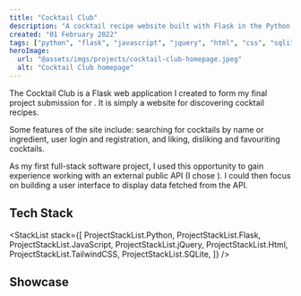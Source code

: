 ```yaml
---
title: "Cocktail Club"
description: "A cocktail recipe website built with Flask in the Python programming language using The Cocktail Database's API."
created: "01 February 2022"
tags: ["python", "flask", "javascript", "jquery", "html", "css", "sqlite"]
heroImage:
  url: "@assets/imgs/projects/cocktail-club-homepage.jpeg"
  alt: "Cocktail Club homepage"
---
```



The Cocktail Club is a Flask web application I created to form my final project
submission for <ExternalLink href="https://pll.harvard.edu/course/cs50-introduction-computer-science" text="CS50s Introduction to Computer Science" />.
It is simply a website for discovering cocktail recipes.

Some features of the site include: searching for cocktails by name or ingredient,
user login and registration, and liking, disliking and favouriting cocktails.

As my first full-stack software project, I used this opportunity to gain
experience working with an external public API (I chose <ExternalLink href="https://www.thecocktaildb.com/api.php" text="TheCocktailDB" />).
I could then focus on building a user interface to display data fetched from the API.

## Tech Stack

<StackList
  stack={[
    ProjectStackList.Python,
    ProjectStackList.Flask,
    ProjectStackList.JavaScript,
    ProjectStackList.jQuery,
    ProjectStackList.Html,
    ProjectStackList.TailwindCSS,
    ProjectStackList.SQLite,
  ]}
/>

## Showcase

<RoundedImage src={ccHomepage} alt="The Cocktail Clubs Home page" />
<RoundedImage src={ccDrinkpage} alt="The Cocktail Clubs Drinks page" />
<RoundedImage
  src={ccLeaderboard}
  alt="The Cocktail Clubs Drinks Leaderboard page"
/>
